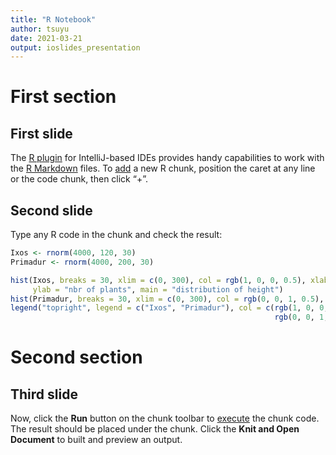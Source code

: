 ```yaml
---
title: "R Notebook"
author: tsuyu
date: 2021-03-21
output: ioslides_presentation
---
```


# First section

## First slide

The [R plugin](https://www.jetbrains.com/help/pycharm/r-plugin-support.html) for IntelliJ-based IDEs provides
handy capabilities to work with the [R Markdown](https://www.jetbrains.com/help/pycharm/r-markdown.html) files.
To [add](https://www.jetbrains.com/help/pycharm/r-markdown.html#add-code-chunk) a new R chunk,
position the caret at any line or the code chunk, then click "+".

## Second slide

Type any R code in the chunk and check the result:

```r
Ixos <- rnorm(4000, 120, 30)
Primadur <- rnorm(4000, 200, 30)

hist(Ixos, breaks = 30, xlim = c(0, 300), col = rgb(1, 0, 0, 0.5), xlab = "height",
     ylab = "nbr of plants", main = "distribution of height")
hist(Primadur, breaks = 30, xlim = c(0, 300), col = rgb(0, 0, 1, 0.5), add = T)
legend("topright", legend = c("Ixos", "Primadur"), col = c(rgb(1, 0, 0, 0.5),
                                                           rgb(0, 0, 1, 0.5)), pt.cex = 2, pch = 15)
```

# Second section

## Third slide

Now, click the **Run** button on the chunk toolbar to [execute](https://www.jetbrains.com/help/pycharm/r-markdown.html#run-r-code) the chunk code. The result should be placed under the chunk.
Click the **Knit and Open Document** to built and preview an output.
